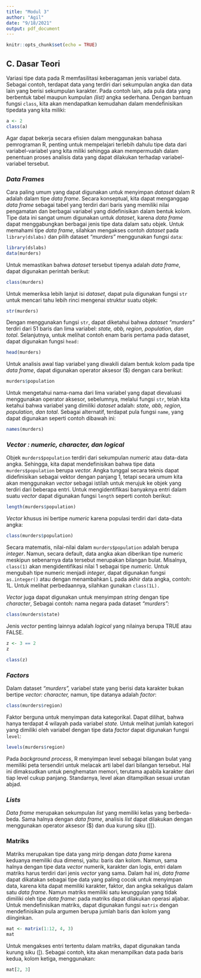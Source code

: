 ```yaml
---
title: "Modul 3"
author: "Agil"
date: "9/18/2021"
output: pdf_document
---
```


```r
knitr::opts_chunk$set(echo = TRUE)
```

## C. Dasar Teori

Variasi tipe data pada R memfasilitasi keberagaman jenis variabel data. Sebagai contoh, terdapat data yang terdiri dari sekumpulan angka dan data lain yang berisi sekumpulan karakter. Pada contoh lain, ada pula data yang berbentuk tabel maupun kumpulan *(list)* angka sederhana. Dengan bantuan fungsi `class`, kita akan mendapatkan kemudahan dalam mendefinisikan tipedata yang kita miliki:

```r
a <- 2
class(a)
```

Agar dapat bekerja secara efisien dalam menggunakan bahasa pemrograman R, penting untuk mempelajari terlebih dahulu tipe data dari variabel-variabel yang kita miliki sehingga akan mempermudah dalam penentuan proses analisis data yang dapat dilakukan terhadap variabel-variabel tersebut. 

### *Data Frames*

Cara paling umum yang dapat digunakan untuk menyimpan *dataset* dalam R adalah dalam tipe *data frame*. Secara konseptual, kita dapat menganggap *data frame* sebagai tabel yang terdiri dari baris yang memiliki nilai pengamatan dan berbagai variabel yang didefinisikan dalam bentuk kolom. Tipe data ini sangat umum digunakan untuk *dataset*, karena *data frame* dapat menggabungkan berbagai jenis tipe data dalam satu objek. Untuk memahami tipe *data frame*, silahkan mengakses contoh *dataset* pada `library(dslabs)` dan pilih dataset *“murders”* menggunakan fungsi `data`:

```r
library(dslabs) 
data(murders)
```

Untuk memastikan bahwa *dataset* tersebut tipenya adalah *data frame*, dapat digunakan perintah berikut:

```r
class(murders) 
```

Untuk memeriksa lebih lanjut isi *dataset*, dapat pula digunakan fungsi `str` untuk mencari tahu lebih rinci mengenai struktur suatu objek:

```r
str(murders)
```

Dengan menggunakan fungsi `str`, dapat diketahui bahwa *dataset “murders”* terdiri dari 51 baris dan lima variabel: *state, abb, region, population, dan total*. Selanjutnya, untuk melihat contoh enam baris pertama pada dataset, dapat digunakan fungsi `head:` 

```r
head(murders)
```

Untuk analisis awal tiap variabel yang diwakili dalam bentuk kolom pada tipe *data frame*, dapat digunakan operator aksesor ($) dengan cara berikut:

```r
murders$population
```

Untuk mengetahui nama-nama dari lima variabel yang dapat dievaluasi menggunakan operator aksesor, sebelumnya, melalui fungsi `str`, telah kita ketahui bahwa variabel yang dimiliki *dataset* adalah: *state, abb, region, population, dan total*. Sebagai alternatif, terdapat pula fungsi `name`, yang dapat digunakan seperti contoh dibawah ini:

```r
names(murders)
```

### *Vector : numeric, character, dan logical*

Objek `murders$population` terdiri dari sekumpulan *numeric* atau data-data angka. Sehingga, kita dapat mendefinisikan bahwa tipe data `murders$population` berupa *vector.* Angka tunggal secara teknis dapat didefinisikan sebagai vektor dengan panjang 1, tetapi secara umum kita akan menggunakan *vector* sebagai istilah untuk merujuk ke objek yang terdiri dari beberapa entri. Untuk mengidentifikasi banyaknya entri dalam suatu *vector* dapat digunakan fungsi `length` seperti contoh berikut:

```r
length(murders$population)
```

*Vector* khusus ini bertipe *numeric* karena populasi terdiri dari data-data angka:

```r
class(murders$population)
```

Secara matematis, nilai-nilai dalam `murders$population` adalah berupa *integer*. Namun, secara default, data angka akan diberikan tipe numeric meskipun sebenarnya data tersebut merupakan bilangan bulat. Misalnya, `class(1)` akan mengidentifikasi nilai 1 sebagai tipe *numeric.* Untuk mengubah tipe numeric menjadi *integer*, dapat digunakan fungsi `as.integer()` atau dengan menambahkan L pada akhir data angka, contoh: 1L. Untuk melihat perbedaannya, silahkan gunakan     `class(1L).`

*Vector* juga dapat digunakan untuk menyimpan *string* dengan tipe *character*, Sebagai contoh: nama negara pada dataset *“murders”:* 

```r
class(murders$state)
```

Jenis *vector* penting lainnya adalah *logical* yang nilainya berupa TRUE atau FALSE.

```r
z <- 3 == 2 
z 

class(z) 
```

### *Factors*

Dalam dataset *“murders”,* variabel state yang berisi data karakter bukan bertipe *vector: character,* namun, tipe datanya adalah *factor*:

```r
class(murders$region)
```

Faktor berguna untuk menyimpan data kategorikal. Dapat dilihat, bahwa hanya terdapat 4 wilayah pada variabel *state.* Untuk melihat jumlah kategori yang dimiliki oleh variabel dengan tipe data *factor* dapat digunakan fungsi `level`:

```r
levels(murders$region)
```

Pada *background process*, R menyimpan level sebagai bilangan bulat yang memiliki peta tersendiri untuk melacak arti label dari bilangan tersebut. Hal ini dimaksudkan untuk penghematan memori, terutama apabila karakter dari tiap level cukup panjang. Standarnya, level akan ditampilkan sesuai urutan abjad. 

### *Lists*

*Data frame* merupakan sekumpulan *list* yang memiliki kelas yang berbeda-beda. Sama halnya dengan *data frame*, analisis *list* dapat dilakukan dengan menggunakan operator aksesor ($) dan dua kurung siku ([[). 

### Matriks 

Matriks merupakan tipe data yang mirip dengan *data frame* karena keduanya memiliki dua dimensi, yaitu: baris dan kolom. Namun, sama halnya dengan tipe data *vector* numerik, karakter dan logis, entri dalam matriks harus terdiri dari jenis *vector* yang sama. Dalam hal ini, *data frame* dapat dikatakan sebagai tipe data yang paling cocok untuk menyimpan data, karena kita dapat memiliki karakter, faktor, dan angka sekaligus dalam satu *data frame*. Namun matriks memiliki satu keunggulan yang tidak dimiliki oleh tipe *data frame*: pada matriks dapat dilakukan operasi aljabar. 
Untuk mendefinisikan matriks, dapat digunakan fungsi `matrix` dengan mendefinisikan pula argumen berupa jumlah baris dan kolom yang diinginkan.

```r
mat <- matrix(1:12, 4, 3) 
mat
```

Untuk mengakses entri tertentu dalam matriks, dapat digunakan tanda kurung siku ([). Sebagai contoh, kita akan menampilkan data pada baris kedua, kolom ketiga, menggunakan:

```r
mat[2, 3]
```

